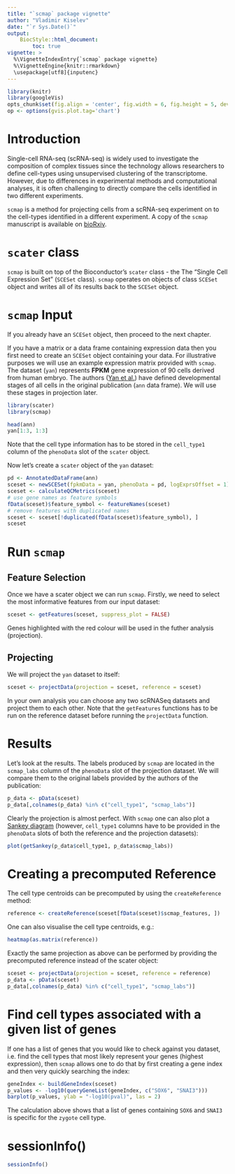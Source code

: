```yaml
---
title: "`scmap` package vignette"
author: "Vladimir Kiselev"
date: "`r Sys.Date()`"
output:
    BiocStyle::html_document:
        toc: true
vignette: >
  %\VignetteIndexEntry{`scmap` package vignette}
  %\VignetteEngine{knitr::rmarkdown}
  \usepackage[utf8]{inputenc}
---
```


```r
library(knitr)
library(googleVis)
opts_chunk$set(fig.align = 'center', fig.width = 6, fig.height = 5, dev = 'png')
op <- options(gvis.plot.tag='chart')
```

# Introduction

Single-cell RNA-seq (scRNA-seq) is widely used to investigate the composition of complex tissues since the technology allows researchers to define cell-types using unsupervised clustering of the transcriptome. However, due to differences in experimental methods and computational analyses, it is often challenging to directly compare the cells identified in two different experiments.

`scmap` is a method for projecting cells from a scRNA-seq experiment on to the cell-types identified in a different experiment. A copy of the `scmap` manuscript is available on [bioRxiv](http://doi.org/10.1101/150292).

# `scater` class

`scmap` is built on top of the Bioconductor’s `scater` class - the The "Single Cell Expression Set" (`SCESet` class). `scmap` operates on objects of class `SCESet` object and writes all of its results back to the `SCESet` object.

# `scmap` Input

If you already have an `SCESet` object, then proceed to the next chapter.

If you have a matrix or a data frame containing expression data then you first need to create an `SCESet` object containing your data. For illustrative purposes we will use an example expression matrix provided with `scmap`. The dataset (`yan`) represents __FPKM__ gene expression of 90 cells derived from human embryo. The authors ([Yan et al.](http://dx.doi.org/10.1038/nsmb.2660)) have defined developmental stages of all cells in the original publication (`ann` data frame). We will use these stages in projection later.

```r
library(scater)
library(scmap)

head(ann)
yan[1:3, 1:3]
```

Note that the cell type information has to be stored in the `cell_type1` column of the `phenoData` slot of the `scater` object.

Now let's create a `scater` object of the `yan` dataset:
```r
pd <- AnnotatedDataFrame(ann)
sceset <- newSCESet(fpkmData = yan, phenoData = pd, logExprsOffset = 1)
sceset <- calculateQCMetrics(sceset)
# use gene names as feature symbols
fData(sceset)$feature_symbol <- featureNames(sceset)
# remove features with duplicated names
sceset <- sceset[!duplicated(fData(sceset)$feature_symbol), ]
sceset
```

# Run `scmap`

## Feature Selection
Once we have a scater object we can run `scmap`. Firstly, we need to select the most informative features from our input dataset:
```r
sceset <- getFeatures(sceset, suppress_plot = FALSE)
```

Genes highlighted with the red colour will be used in the futher analysis (projection).

## Projecting

We will project the `yan` dataset to itself:
```r
sceset <- projectData(projection = sceset, reference = sceset)
```

In your own analysis you can choose any two scRNASeq datasets and project them to each other. Note that the `getFeatures` functions has to be run on the reference dataset before running the `projectData` function.

# Results

Let's look at the results. The labels produced by `scmap` are located in the `scmap_labs` column of the `phenoData` slot of the projection dataset. We will compare them to the original labels provided by the authors of the publication:
```r
p_data <- pData(sceset)
p_data[,colnames(p_data) %in% c("cell_type1", "scmap_labs")]
```

Clearly the projection is almost perfect. With `scmap` one can also plot a [Sankey diagram](https://developers.google.com/chart/interactive/docs/gallery/sankey) (however, `cell_type1` columns have to be provided in the `phenoData` slots of both the reference and the projection datasets):
```r
plot(getSankey(p_data$cell_type1, p_data$scmap_labs))
```


# Creating a precomputed Reference

The cell type centroids can be precomputed by using the `createReference` method:
```r
reference <- createReference(sceset[fData(sceset)$scmap_features, ])
```

One can also visualise the cell type centroids, e.g.:
```r
heatmap(as.matrix(reference))
```

Exactly the same projection as above can be performed by providing the precomputed reference instead of the scater object:
```r
sceset <- projectData(projection = sceset, reference = reference)
p_data <- pData(sceset)
p_data[,colnames(p_data) %in% c("cell_type1", "scmap_labs")]
```

# Find cell types associated with a given list of genes

If one has a list of genes that you would like to check against you dataset, i.e.
find the cell types that most likely represent your genes (highest expression), then `scmap` allows one to do that by first creating a gene index and then very quickly searching the index:
```r
geneIndex <- buildGeneIndex(sceset)
p_values <- -log10(queryGeneList(geneIndex, c("SOX6", "SNAI3")))
barplot(p_values, ylab = "-log10(pval)", las = 2)
```

The calculation above shows that a list of genes containing `SOX6` and `SNAI3` is specific for the `zygote` cell type.

# sessionInfo()

```r
sessionInfo()
```


